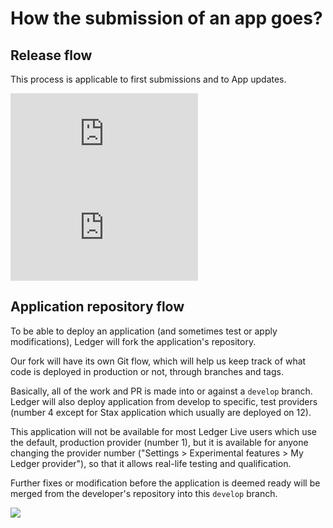 
# How the submission of an app goes?

## Release flow

This process is applicable to first submissions and to App updates.

<div style={{width: "100%"}} className="center desktop">
  <div style={{position: "relative", paddingBottom: "56.25%", paddingTop: 0, height: "1000px"}}>
    <iframe title="Live App Structure" frameBorder="0" style={{position: "absolute", top: 0, left: 0, width: "100%", height: "100%"}} src="https://view.genial.ly/655389953d9cc90010ff9fbc" type="text/html" allowscriptaccess="always" allowFullScreen={true} scrolling="yes" allownetworking="all"></iframe>
  </div>
</div>

<div className="mobile">
  <iframe title="Ledger Dev Journey" frameBorder="0" style={{position: "absolute", left: "15px", width: "100%", height: "100%"}} src="https://view.genial.ly/655389953d9cc90010ff9fbc" type="text/html" allowscriptaccess="always" allowFullScreen={true} scrolling="yes" allownetworking="all"></iframe>
</div>

## Application repository flow

To be able to deploy an application (and sometimes test or apply modifications), Ledger will fork the application's repository.

Our fork will have its own Git flow, which will help us keep track of what code is deployed in production or not, through branches and tags.

Basically, all of the work and PR is made into or against a `develop` branch. Ledger will also deploy application from develop to specific, test providers (number 4 except for Stax application which usually are deployed on 12).

This application will not be available for most Ledger Live users which use the default, production provider (number 1),
but it is available for anyone changing the provider number ("Settings > Experimental features > My Ledger provider"),
so that it allows real-life testing and qualification.

Further fixes or modification before the application is deemed ready will be merged from the developer's repository into this `develop` branch.

<img src="/device-app/fork-app.png"/>
